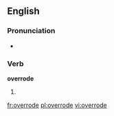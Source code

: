 ==English==

===Pronunciation===
*{{IPA|/'ovəɹəʊd/}}

===Verb===
'''overrode'''

# {{past tense of|[[override]]}}

[[fr:overrode]]
[[pl:overrode]]
[[vi:overrode]]